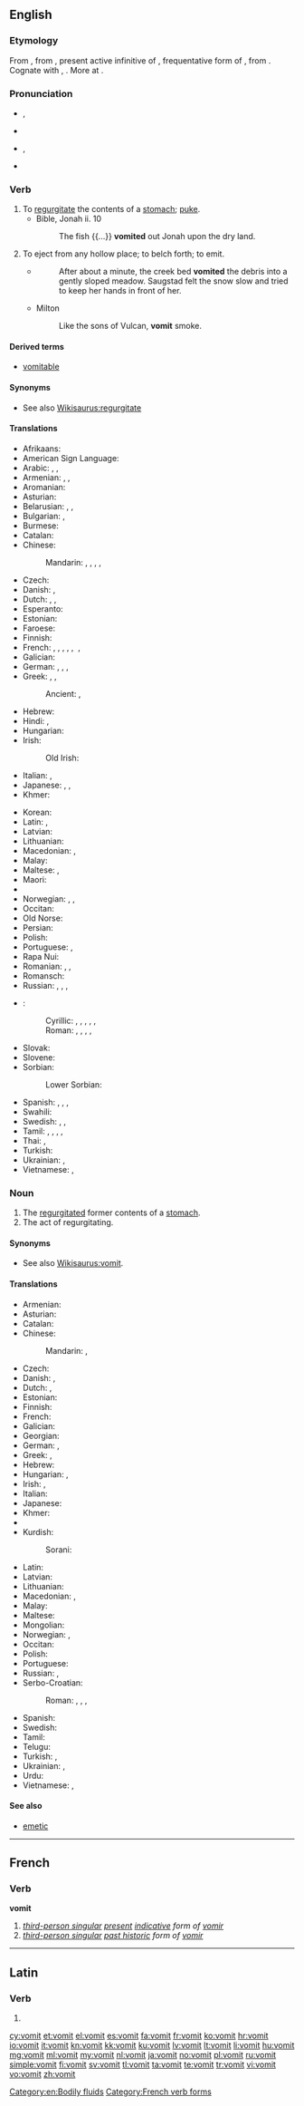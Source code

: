 {{also|vomît}}
==English==
{{wikipedia}}

===Etymology===
From {{etyl|enm|en}} {{term|vomiten|lang=enm}}, from {{etyl|la|en}} {{term|vomitāre|lang=la}}, present active infinitive of {{term|vomitō||vomit repeatedly|lang=la}}, frequentative form of {{term|vomō||be sick, vomit|lang=la}}, from {{etyl|ine-pro|en}} {{term/t|ine-pro|*wem-||to spew, vomit}}. Cognate with {{etyl|non|-}} {{term|váma||nausea, malaise|lang=non}}, {{etyl|ang|-}} {{term|wemman||to defile|lang=ang}}. More at {{l|en|wem}}.

===Pronunciation===
* {{a|UK}} {{enPR|vŏm'it}}, {{IPA|/ˈvɒmɪt/}}
* {{rhymes|ɒmɪt}}
* {{a|US}} {{enPR|vŏm'it}}, {{IPA|/ˈvɑmɪt/}}
* {{audio|En-us-vomit.ogg|audio (US)}}

===Verb===
{{en-verb}}

# To [[regurgitate]] the contents of a [[stomach]]; [[puke]].
#* Bible, Jonah ii. 10
#*: The fish {{...}} '''vomited''' out Jonah upon the dry land.
# To eject from any hollow place; to belch forth; to emit.
#* {{quote-news|date=2012|author=John Branch|title=Snow Fall : The Avalanche at Tunnel Creek|newspaper=New York Time|url=http://www.nytimes.com/projects/2012/snow-fall/?smid=fb-nytimes&WT.z_sma=SP_SNT_20130415#/?part=tunnel-creek}}
#*: After about a minute, the creek bed '''vomited''' the debris into a gently sloped meadow. Saugstad felt the snow slow and tried to keep her hands in front of her.
#* Milton
#*: Like the sons of Vulcan, '''vomit''' smoke.

====Derived terms====
* [[vomitable]]

====Synonyms====
* See also [[Wikisaurus:regurgitate]]

====Translations====
{{trans-top|to regurgitate the contents of a stomach}}
* Afrikaans: {{t|af|braak}}
* American Sign Language: {{t|ase|5@Mouth-5@FromUlnarTipFinger 5@FromMouth-5@FromUlnarTipFinger}}
* Arabic: {{t|ar|تقيأ|tr=taqayyaʾa|sc=Arab}}, {{t|ar|قاء|tr=qāʾa|sc=Arab}}, {{t|ar|استفرغ|tr=istafraġa|sc=Arab}}
* Armenian: {{t|hy|հետ տալ|tr=het tal}}, {{t+|hy|փսխել|tr=p'sxel}}, {{t|hy|ործկալ|tr=orçkal}}
* Aromanian: {{t|rup|vomu}}
* Asturian: {{t|ast|vomitar}}
* Belarusian: {{t|be|ванітаваць|tr=vanitavácʹ|sc=Cyrl}}, {{t|be|бляваць|tr=bljavácʹ|sc=Cyrl}}, {{t|be|рваць|tr=rvacʹ|sc=Cyrl}} {{qualifier|impersonal}}
* Bulgarian: {{t+|bg|повръщам|tr=povrǎ̀štam|sc=Cyrl}}, {{t+|bg|бълвам|tr=bǎlvám|sc=Cyrl}}
* Burmese: {{t+|my|အန်|tr=an|sc=Mymr}}
* Catalan: {{t+|ca|vomitar}}
* Chinese:
*: Mandarin: {{t|cmn|嘔吐|sc=Hani}}, {{t+|cmn|呕吐|tr=ǒutù|sc=Hani}}, {{t+|cmn|嘔|sc=Hani}}, {{t+|cmn|呕|tr=ǒu|sc=Hani}}, {{t+|cmn|吐|tr=tù|sc=Hani}}
* Czech: {{t+|cs|zvracet}}
* Danish: {{t+|da|brække sig}}, {{t+|da|kaste op}}
* Dutch: {{t+|nl|overgeven}}, {{t+|nl|braken}}, {{t+|nl|kotsen}} {{qualifier|colloquial}}
* Esperanto: {{t|eo|vomi}}
* Estonian: {{t|et|oksendama}}
* Faroese: {{t|fo|spýggja}}
* Finnish: {{t+|fi|oksentaa}}
* French: {{t+|fr|vomir}}, {{t+|fr|rendre}}, {{t+|fr|rejeter}}, {{t+|fr|dégobiller}} {{qualifier|colloquial}}, {{t+|fr|dégueuler}} {{qualifier|slang}}, {{t+|fr|gerber}} {{qualifier|slang}}, {{t+|fr|quicher}} {{qualifier|slang}}
* Galician: {{t+|gl|vomitar}}
* German: {{t+|de|übergeben|alt=sich übergeben}}, {{t+|de|erbrechen}}, {{t+|de|kotzen}}, {{t+|de|vomieren}}
* Greek: {{t+|el|εξεμώ|tr=exemó}}, {{t|el|[[κάνω]] [[εμετό]]|tr=káno emetó}}, {{t+|el|ξερνώ|tr=xernó}} {{qualifier|colloquial}}
*: Ancient: {{t|grc|ἐμέω|tr=emeō|sc=polytonic}}, {{t|grc|ἐξεμέω|sc=polytonic}}
* Hebrew: {{t|he|הקיא|tr=hekí}}
* Hindi: {{t|hi|उल्टी करना|tr=ulṭī karnā|sc=Deva}}, {{t|hi|वमन करना|tr=vaman karnā|sc=Deva}}
* Hungarian: {{t+|hu|hány}}
* Irish: {{t|ga|aisig}}
*: Old Irish: {{t|sga|sceid|alt=sceïd}}
* Italian: {{t+|it|vomitare}}, {{t+|it|rimettere}}
* Japanese: {{t+|ja|吐く|tr=[[はく]], haku|sc=Jpan}}, {{t+|ja|嘔吐|tr=おうとする, ōto suru|alt=嘔吐する|sc=Jpan}}, {{t|ja|戻す|tr=もどす, modosu|sc=Jpan}}
* Khmer: {{t+|km|ក្អួត|tr=k’uət|sc=Khmr}}
{{trans-mid}}
* Korean: {{t+|ko|게우다|tr=ge-uda|sc=Kore}}
* Latin: {{t|la|vomō}}, {{t|la|vomitō}}
* Latvian: {{t+|lv|vemt}}
* Lithuanian: {{t+|lt|vemti}}
* Macedonian: {{t|mk|повраќа|tr=póvraḱa}}, {{t|mk|блуе|tr=blúe}}
* Malay: {{t|ms|muntah}}
* Maltese: {{t|mt|irrimetta}}, {{t|mt|qala'}}
* Maori: {{t|mi|ruaki}}
* {{trreq|mn}}
* Norwegian: {{t+|no|kaste opp}}, {{t+|no|spy}}, {{t|no|brekke seg}}
* Occitan: {{t|oc|vomir}}
* Old Norse: {{t|non|spýja}}
* Persian: {{t+|fa|قی کردن|tr=qay kardan|sc=fa-Arab}}
* Polish: {{t+|pl|wymiotować}}
* Portuguese: {{t+|pt|vomitar}}, {{t+|pt|regurgitar}}
* Rapa Nui: {{t|rap|rua}}
* Romanian: {{t+|ro|vomita}}, {{t+|ro|borî}}, {{t+|ro|vărsa}}
* Romansch: {{t|rm|vomitar}}
* Russian: {{t+|ru|блевать|impf|tr=blevátʹ|sc=Cyrl}}, {{t+|ru|рвать|tr=rvatʹ|sc=Cyrl}} {{impf}} {{qualifier|impersonal}}, {{t+|ru|тошнить|tr=tošnítʹ|sc=Cyrl}} {{impf}} {{qualifier|impersonal, to feel sick}}, {{t+|ru|рыгать|impf|tr=rygátʹ|sc=Cyrl}}
* {{ttbc|sh}}:
*: Cyrillic: {{t|sh|ригати|sc=Cyrl}}, {{t|sh|збљувати|sc=Cyrl}}, {{t|sh|повратити|sc=Cyrl}}, {{t|sh|бљувати|sc=Cyrl}}, , {{t|sh|повраћати|sc=Cyrl}}
*: Roman: {{t|sh|rigati}}, {{t|sh|zbljuvati}}, {{t|sh|povratiti}}, {{t|sh|bljuvati}}, {{t|sh|povraćati}}
* Slovak: {{t|sk|zvracať}}
* Slovene: {{t+|sl|bruhati}}
* Sorbian:
*: Lower Sorbian: {{t|dsb|bluwaś|impf}}
* Spanish: {{t+|es|vomitar}}, {{t+|es|devolver}}, {{t+|es|arrojar}}, {{t|es|echar la pota}}
* Swahili: {{t|sw|kutapika}}
* Swedish: {{t+|sv|kräkas}}, {{t+|sv|spy}}, {{t|sv|kasta upp}}
* Tamil: {{t+|ta|குமட்டு|tr=kumaṭṭu|sc=Taml}}, {{t|ta|உவட்டு|tr=uvaṭṭu|sc=Taml}}, {{t|ta|உவாந்தி|tr=uvāndi|sc=Taml}}, {{t+|ta|வாந்தி|tr=vāndi|sc=Taml}}, {{t+|ta|வாந்தி|tr=vāndi|sc=Taml}}
* Thai: {{t|th|อาเจียน|tr=aa jian|sc=Thai}}, {{t|th|อ้วก|tr=ûak|sc=Thai}}
* Turkish: {{t+|tr|kusmak}}
* Ukrainian: {{t+|uk|блювати|tr=bljuváty|sc=Cyrl}}, {{t|uk|рвати|tr=rváty|sc=Cyrl}} {{qualifier|impersonal}}
* Vietnamese: {{t+|vi|nôn}}, {{t+|vi|mửa}}
{{trans-bottom}}

===Noun===
{{en-noun|-}}

# The [[regurgitate]]d former contents of a [[stomach]].
# The act of regurgitating.

====Synonyms====
* See also [[Wikisaurus:vomit]].

====Translations====
{{trans-top|regurgitated former contents of a stomach}}
* Armenian: {{t|hy|փսխունք|tr=p'sxunk'}}
* Asturian: {{t|ast|vómitu|m}}
* Catalan: {{t|ca|vòmit|m}}
* Chinese:
*: Mandarin: {{t|cmn|嘔吐物|sc=Hani}}, {{t+|cmn|呕吐物|tr=ǒutùwù|sc=Hani}}
* Czech: {{t|cs|zvratky|m-p}}
* Danish: {{t+|da|bræk|n}}, {{t+|da|opkast|n}}
* Dutch: {{t|nl|braaksel}}, {{qualifier|colloquial}} {{t+|nl|kots}}
* Estonian: {{t+|et|okse}}
* Finnish: {{t+|fi|oksennus}}
* French: {{t+|fr|vomi|m}}
* Galician: {{t|gl|vómito|m}}
* Georgian: {{t|ka|პირიღებინება|tr=pirighebineba|sc=Geor}}
* German: {{t+|de|Kotze|f}}, {{t+|de|Erbrochenes}}
* Greek: {{t+|el|έμεσμα|n|tr=émesma}}, {{t+|el|εμετός|m}}
* Hebrew: {{t|he|קא|tr=kei}}
* Hungarian: {{t+|hu|hányás}}, {{t|hu|hányadék}}
* Irish: {{t|ga|aiseag|m}}, {{t|ga|urlacan|m}}
* Italian: {{t+|it|vomito|m}}
* Japanese: {{t|ja|反吐|tr=へど, hedo|sc=Jpan}}
* Khmer: {{t|km|កំអួត|tr=kɑm’uət|sc=Khmr}}
* {{trreq|ko}}
* Kurdish:
*: Sorani: {{t|ckb|ڕشانه‌وه‌|sc=ku-Arab}}
{{trans-mid}}
* Latin: {{t|la|vomitus|m}}
* Latvian: {{t|lv|vēmekļi|m-p}}
* Lithuanian: {{t|lt|vėmalai|p}}
* Macedonian: {{t|mk|повраќаница|f|tr=povraḱánica}}, {{t|mk|блујавица|f|tr=blujávica}}
* Malay: {{t|ms|muntahan}}
* Maltese: {{t|mt|rimettar}}
* Mongolian: {{t|mn|бөөлжис|sc=Cyrl}}
* Norwegian: {{t+|no|oppkast|n}}, {{t+|no|spy|n}}
* Occitan: {{t|oc|vòmit|m}}
* Polish: {{t|pl|wymiociny|p}}
* Portuguese: {{t+|pt|vômito|m}}
* Russian: {{t+|ru|блевотина|f|tr=blevótina|sc=Cyrl}}, {{t+|ru|рвота|f|tr=rvóta|sc=Cyrl}}
* Serbo-Croatian:
*: Roman: {{t|sh|povraćka|f}}, {{t|sh|bljuvotina|f}}, {{t|sh|povraćaj|m}}, {{t|sh|izbljuvak|m}}
* Spanish: {{t|es|vómito|m}}
* Swedish: {{t+|sv|spya}}
* Tamil: {{t+|ta|வாந்தி|tr=vānti|sc=Taml}}
* Telugu: {{t+|te|వాంతి|tr=vaamthi|sc=Telu}}
* Turkish: {{t+|tr|kusmuk}}, {{t+|tr|kusuntu}}
* Ukrainian: {{t+|uk|блювота|f|tr=bljuvóta|sc=Cyrl}}, {{t+|uk|блювотиння|n|tr=bljuvotýnnja|sc=Cyrl}}
* Urdu: {{t|ur|الٹى|sc=ur-Arab}}
* Vietnamese: {{t+|vi|nôn}}, {{t+|vi|mửa}}
{{trans-bottom}}

====See also====
* [[emetic]]

[[Category:en:Bodily fluids]]

----

==French==

===Verb===
'''vomit'''

# ''[[third-person singular]] [[present]] [[indicative]] form of [[vomir]]''
# ''[[third-person singular]] [[past historic]] form of [[vomir#French|vomir]]''

[[Category:French verb forms]]

----

==Latin==

===Verb===
{{la-verb-form|vomit}}

# {{conjugation of|vomō||3|s|pres|act|ind|lang=la}}

[[cy:vomit]]
[[et:vomit]]
[[el:vomit]]
[[es:vomit]]
[[fa:vomit]]
[[fr:vomit]]
[[ko:vomit]]
[[hr:vomit]]
[[io:vomit]]
[[it:vomit]]
[[kn:vomit]]
[[kk:vomit]]
[[ku:vomit]]
[[lv:vomit]]
[[lt:vomit]]
[[li:vomit]]
[[hu:vomit]]
[[mg:vomit]]
[[ml:vomit]]
[[my:vomit]]
[[nl:vomit]]
[[ja:vomit]]
[[no:vomit]]
[[pl:vomit]]
[[ru:vomit]]
[[simple:vomit]]
[[fi:vomit]]
[[sv:vomit]]
[[tl:vomit]]
[[ta:vomit]]
[[te:vomit]]
[[tr:vomit]]
[[vi:vomit]]
[[vo:vomit]]
[[zh:vomit]]